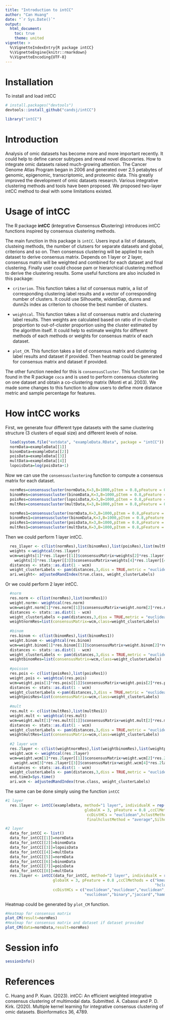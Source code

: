 ```yaml
---
title: "Introduction to intCC"
author: "Can Huang"
date: "`r Sys.Date()`"
output: 
  html_document:
    toc: true
    theme: united
vignette: >
  %\VignetteIndexEntry{R package intCC}
  %\VignetteEngine{knitr::rmarkdown}
  %\VignetteEncoding{UTF-8}
---
```


# Installation

To install and load intCC

```r
# install.packages("devtools")
devtools::install_github("candsj/intCC")
```

```r
library("intCC")
```


# Introduction
Analysis of omic datasets has become more and more important recently. It could help to define cancer subtypes and reveal novel discoveries. How to integrate omic datasets raised much-growing attention. The Cancer Genome Atlas Program began in 2006 and generated over 2.5 petabytes of genomic, epigenomic, transcriptomic, and proteomic data. This greatly improved the development of omic datasets research. Various integrative clustering methods and tools have been proposed. We proposed two-layer intCC method to deal with some limitations existed.

# Usage of intCC

The R package **intCC** (**i**ntegrative **C**onsensus **C**lustering) introduces intCC functions inspired by consensus clustering methods.

The main function in this package is `intCC`. Users input a list of datasets, clusteing methods, the number of clutsers for separate datasets and global, criterions and so on. Then consensus clustering will be applied to each dataset to derive consensus matrix. Depends on 1 layer or 2 layer, consensus matrix will be weighted and combined for each dataset and final clustering. Finally user could choose pam or hierarchical clustering method to derive the clustering results. Some useful functions are also included in this package: 

* `criterion`. This function takes a list of consensus matrix, a list of corresponding clustering label results and a vector of corresponding number of clusters. It could use Silhouette, widestGap, dunns and dunn2s index as criterion to choose the best number of clusters.

* `weightcal`. This function takes a list of consensus matrix and clustering label results. Then weights are calculated based on ratio of in-cluster proportion to out-of-cluster proportion using the cluster estimated by the algorithm itself. It could help to estimate weights for different methods of each methods or weights for consensus matrix of each dataset.

* `plot_CM`. This function takes a list of consensus matrix and clustering label results and dataset if provided. Then heatmap could be generated for consensus matrix and dataset if provided.

The other function needed for this is `consensusCluster`. This function can be found in the R package `coca` and is used to perform consensus clustering on one dataset and obtain a co-clustering matrix  (Monti et al. 2003). We made some changes to this function to allow users to define more distance metric and sample percentage for features.


# How intCC works 

First, we generate four different type datasets with the same clustering structure (3 clusters of equal size) and different levels of noise.

```r
  load(system.file("extdata", "exampleData.RData", package = "intCC"))
  normData=exampleData[[1]]
  binomData=exampleData[[2]]
  poisData=exampleData[[3]]
  multData=exampleData[[4]]
  lopoisData=log(poisData+1)
```

Now we can use the `consensusclustering` function to compute a consensus matrix for each dataset.

```r
  normRes=consensuscluster(normData,K=3,B=1000,pItem = 0.8,pFeature = 0.8 ,clMethod ="kmeans",finalclmethod="pam")
  binomRes=consensuscluster(binomData,K=3,B=1000,pItem = 0.8,pFeature = 0.8 ,clMethod ="kmeans",finalclmethod="pam")
  poisRes=consensuscluster(lopoisData,K=3,B=1000,pItem = 0.8,pFeature = 0.8 ,clMethod ="kmeans",finalclmethod="pam")
  multRes=consensuscluster(multData,K=3,B=1000,pItem = 0.8,pFeature = 0.8 ,clMethod ="kmeans",finalclmethod="pam")

  normRes1=consensuscluster(normData,K=3,B=1000,pItem = 0.8,pFeature = 0.8 ,clMethod ="hclust",finalclmethod="pam")
  binomRes1=consensuscluster(binomData,K=3,B=1000,pItem = 0.8,pFeature = 0.8 ,clMethod ="hclust",dist = "binary",finalclmethod="pam")
  poisRes1=consensuscluster(poisData,K=3,B=1000,pItem = 0.8,pFeature = 0.8 ,clMethod ="hclust",dist = "jaccard",finalclmethod="pam")
  multRes1=consensuscluster(multData,K=3,B=1000,pItem = 0.8,pFeature = 0.8 ,clMethod ="hclust",dist = "hamming",finalclmethod="pam")
```

Then we could perform 1 layer intCC.

```r
  res_1layer <- c(list(normRes),list(binomRes),list(poisRes),list(multRes))
  weights <-weightcal(res.1layer)
  wcm=weights[1]*res.1layer[[1]]$consensusMatrix+weights[2]*res.1layer[[2]]$consensusMatrix+
    weights[3]*res.1layer[[3]]$consensusMatrix+weights[4]*res.1layer[[4]]$consensusMatrix
  distances <- stats::as.dist(1 - wcm)
  weight_clusterLabels <- pam(distances,3,diss = TRUE,metric = "euclidean" )$clustering
  ari.weight<- adjustedRandIndex(true.class, weight_clusterLabels)
```

Or we could perform 2 layer intCC.

```r
  #norm
  res.norm <- c(list(normRes),list(normRes1))
  weight.norm<- weightcal(res.norm)
  wcm=weight.norm[1]*res.norm[[1]]$consensusMatrix+weight.norm[2]*res.norm[[2]]$consensusMatrix
  distances <- stats::as.dist(1 - wcm)
  weight_clusterLabels <-pam(distances,3,diss = TRUE,metric = "euclidean" )$clustering
  weightnormRes=list(consensusMatrix=wcm,class=weight_clusterLabels)
  
  #binom
  res.binom <- c(list(binomRes),list(binomRes1))
  weight.binom <- weightcal(res.binom)
  wcm=weight.binom[1]*res.binom[[1]]$consensusMatrix+weight.binom[2]*res.binom[[2]]$consensusMatrix
  distances <- stats::as.dist(1 - wcm)
  weight_clusterLabels <- pam(distances,3,diss = TRUE,metric = "euclidean" )$clustering
  weightbinomRes=list(consensusMatrix=wcm,class=weight_clusterLabels)
  
  #poisson
  res.pois <- c(list(poisRes),list(poisRes1))
  weight.pois <- weightcal(res.pois)
  wcm=weight.pois[1]*res.pois[[1]]$consensusMatrix+weight.pois[2]*res.pois[[2]]$consensusMatrix
  distances <- stats::as.dist(1 - wcm)
  weight_clusterLabels <-pam(distances,3,diss = TRUE,metric = "euclidean" )$clustering
  weightpoisRes=list(consensusMatrix=wcm,class=weight_clusterLabels)
  
  #mult
  res.mult <- c(list(multRes),list(multRes1))
  weight.mult <- weightcal(res.mult)
  wcm=weight.mult[1]*res.mult[[1]]$consensusMatrix+weight.mult[2]*res.mult[[2]]$consensusMatrix
  distances <- stats::as.dist(1 - wcm)
  weight_clusterLabels <- pam(distances,3,diss = TRUE,metric = "euclidean" )$clustering
  weightmultRes=list(consensusMatrix=wcm,class=weight_clusterLabels)
  
  #2 layer wcm
  res.2layer <- c(list(weightnormRes),list(weightbinomRes),list(weightpoisRes),list(weightmultRes))
  weight.wcm <- weightcal(res.2layer)
  wcm=weight.wcm[1]*res.2layer[[1]]$consensusMatrix+weight.wcm[2]*res.2layer[[2]]$consensusMatrix+
    weight.wcm[3]*res.2layer[[3]]$consensusMatrix+weight.wcm[4]*res.2layer[[4]]$consensusMatrix
  distances <- stats::as.dist(1 - wcm)
  weight_clusterLabels <- pam(distances,3,diss = TRUE,metric = "euclidean" )$clustering
  end.time3=Sys.time()
  ari.wcm <- adjustedRandIndex(true.class, weight_clusterLabels)
```


The same can be done simply using the function `intCC`

```r
#1 layer
  res.1layer <- intCC(exampleData, method="1 layer", individualK = rep(3, 4),
                                   globalK = 3, pFeature = 0.8 ,ccClMethods = "kmeans",
                                    ccDistHCs = "euclidean",hclustMethod = "average",finalclmethod="hclust",
                                    finalhclustMethod = "average",Silhouette=TRUE)

#2 layer
  data_for_intCC <- list()
  data_for_intCC[[1]]=normData
  data_for_intCC[[2]]=binomData
  data_for_intCC[[3]]=lopoisData
  data_for_intCC[[4]]=multData
  data_for_intCC[[5]]=normData
  data_for_intCC[[6]]=binomData
  data_for_intCC[[7]]=poisData
  data_for_intCC[[8]]=multData
  res.2layer <- intCC(data_for_intCC, method="2 layer", individualK = rep(3, 8),
                     globalK = 3, pFeature = 0.8 ,ccClMethods = c("kmeans","kmeans","kmeans","kmeans",
                                                                  "hclust","hclust","hclust","hclust"),
                     ccDistHCs = c("euclidean","euclidean","euclidean","euclidean",
                                   "euclidean","binary","jaccard","hamming"),hclustMethod = "average",finalclmethod="hclust",finalhclustMethod = "average",Silhouette=TRUE)

```

Heatmap could be generated by `plot_CM` function.

```r
#Heatmap for consensus matrix
plot_CM(result=normRes)
#Heatmap for consensus matrix and dataset if dataset provided
plot_CM(data=normData,result=normRes)
```

# Session info
```r
sessionInfo()
```


# References 

C. Huang and P. Kuan. (2023). intCC: An efficient weighted integrative consensus clustering of multimodal data. Submitted.
A. Cabassi and P. D. Kirk. (2020). Multiple kernel learning for integrative consensus clustering of omic datasets. Bioinformatics 36, 4789.


